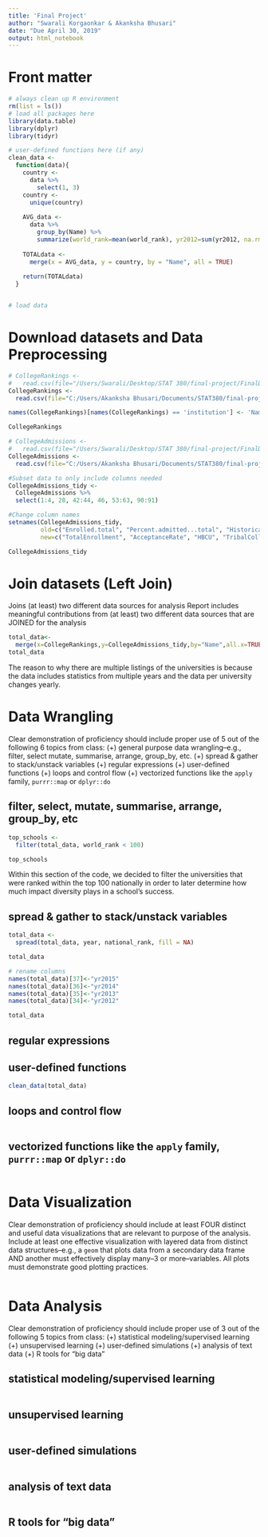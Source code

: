 ```yaml
---
title: 'Final Project'
author: "Swarali Korgaonkar & Akanksha Bhusari"
date: "Due April 30, 2019"
output: html_notebook
---
```


# Front matter

```r
# always clean up R environment
rm(list = ls())
# load all packages here
library(data.table)
library(dplyr)
library(tidyr)

# user-defined functions here (if any)
clean_data <-
  function(data){
    country <-
      data %>%
        select(1, 3)
    country <-
      unique(country)
    
    AVG_data <-
      data %>%
        group_by(Name) %>%
        summarize(world_rank=mean(world_rank), yr2012=sum(yr2012, na.rm = T), yr2013=sum(yr2013, na.rm = T), yr2014=sum(yr2014, na.rm = T), yr2015=sum(yr2015, na.rm = T), quality_of_education=mean(quality_of_education), alumni_employment=mean(alumni_employment), quality_of_faculty=mean(quality_of_faculty), publications=mean(publications), influence=mean(influence), citations=mean(citations), broad_impact=mean(broad_impact), patents=mean(patents), score=mean(score), Applicants.total=mean(Applicants.total), Admissions.total=mean(Admissions.total), TotalEnrollment=mean(TotalEnrollment), AcceptanceRate=mean(AcceptanceRate), TribalCollege=mean(TribalCollege), AreaType.UCL=mean(AreaType.UCL), Enrollment=mean(Enrollment), AmericanIndianAlaska.Pct=mean(AmericanIndianAlaska.Pct), Asian.Pct=mean(Asian.Pct), Black.Pct=mean(Black.Pct), HispanicLatino.Pct=mean(HispanicLatino.Pct), HawaiianPacificIslander.Pct=mean(HawaiianPacificIslander.Pct), White.Pct=mean(White.Pct), TwoMoreRace.Pct=mean(TwoMoreRace.Pct), UnknownEthnicity.Pct=mean(UnknownEthnicity.Pct), NonResidentAlien.Pct=mean(NonResidentAlien.Pct), AsianHawaiianPacificIslander.Pct=mean(AsianHawaiianPacificIslander.Pct), Women.Pct=mean(Women.Pct), FirstUndergradForeign.Num=mean(FirstUndergradForeign.Num), FirstUndergradForeign.Pct=mean(FirstUndergradForeign.Pct))
    
    TOTALdata <-
      merge(x = AVG_data, y = country, by = "Name", all = TRUE)
    
    return(TOTALdata)
  }


# load data
```

# Download datasets and Data Preprocessing 

```r
# CollegeRankings <-
#   read.csv(file="/Users/Swarali/Desktop/STAT 380/final-project/FinalData/world-university-rankings/cwurData.csv", header=TRUE, sep=",")
CollegeRankings <-
  read.csv(file="C:/Users/Akanksha Bhusari/Documents/STAT380/final-project/cwurData.csv", header=TRUE, sep=",")

names(CollegeRankings)[names(CollegeRankings) == 'institution'] <- 'Name'

CollegeRankings

# CollegeAdmissions <- 
#   read.csv(file="/Users/Swarali/Desktop/STAT 380/final-project/FinalData/Data-Table1.csv", header=TRUE, sep=",")
CollegeAdmissions <- 
  read.csv(file="C:/Users/Akanksha Bhusari/Documents/STAT380/final-project/Data-Table 1.csv", header=TRUE, sep=",")

#Subset data to only include columns needed
CollegeAdmissions_tidy <- 
  CollegeAdmissions %>%
  select(1:4, 28, 42:44, 46, 53:63, 90:91)

#Change column names
setnames(CollegeAdmissions_tidy, 
         old=c("Enrolled.total", "Percent.admitted...total", "Historically.Black.College.or.University", "Tribal.college", "Degree.of.urbanization..Urban.centric.locale.", "Total..enrollment", "Percent.of.total.enrollment.that.are.American.Indian.or.Alaska.Native", "Percent.of.total.enrollment.that.are.Asian", "Percent.of.total.enrollment.that.are.Black.or.African.American", "Percent.of.total.enrollment.that.are.Hispanic.Latino", "Percent.of.total.enrollment.that.are.Native.Hawaiian.or.Other.Pacific.Islander", "Percent.of.total.enrollment.that.are.White", "Percent.of.total.enrollment.that.are.two.or.more.races", "Percent.of.total.enrollment.that.are.Race.ethnicity.unknown", "Percent.of.total.enrollment.that.are.Nonresident.Alien", "Percent.of.total.enrollment.that.are.Asian.Native.Hawaiian.Pacific.Islander", "Percent.of.total.enrollment.that.are.women", "Number.of.first.time.undergraduates...foreign.countries", "Percent.of.first.time.undergraduates...foreign.countries"), 
         new=c("TotalEnrollment", "AcceptanceRate", "HBCU", "TribalCollege", "AreaType.UCL", "Enrollment", "AmericanIndianAlaska.Pct", "Asian.Pct", "Black.Pct", "HispanicLatino.Pct", "HawaiianPacificIslander.Pct", "White.Pct", "TwoMoreRace.Pct", "UnknownEthnicity.Pct", "NonResidentAlien.Pct", "AsianHawaiianPacificIslander.Pct", "Women.Pct", "FirstUndergradForeign.Num", "FirstUndergradForeign.Pct")) 

CollegeAdmissions_tidy
```

# Join datasets (Left Join)

Joins (at least) two different data sources for analysis
Report includes meaningful contributions from (at least) two different data sources that are JOINED for the analysis

```r
total_data<-
  merge(x=CollegeRankings,y=CollegeAdmissions_tidy,by="Name",all.x=TRUE)
total_data
```
The reason to why there are multiple listings of the universities is because the data includes statistics from multiple years and the data per university changes yearly.

# Data Wrangling

Clear demonstration of proficiency should include proper use of 5 out of the following 6 topics from class: (+) general purpose data wrangling--e.g., filter, select mutate, summarise, arrange, group_by, etc. (+) spread & gather to stack/unstack variables (+) regular expressions (+) user-defined functions (+) loops and control flow (+) vectorized functions like the `apply` family, `purrr::map` or `dplyr::do`

## filter, select, mutate, summarise, arrange, group_by, etc

```r
top_schools <-
  filter(total_data, world_rank < 100)

top_schools
```
Within this section of the code, we decided to filter the universities that were ranked within the top 100 nationally in order to later determine how much impact diversity plays in a school's success. 

## spread & gather to stack/unstack variables

```r
total_data <-
  spread(total_data, year, national_rank, fill = NA)

total_data
```
```r
# rename columns 
names(total_data)[37]<-"yr2015"
names(total_data)[36]<-"yr2014"
names(total_data)[35]<-"yr2013"
names(total_data)[34]<-"yr2012"

total_data
```

## regular expressions



## user-defined functions

```r

clean_data(total_data)
```


## loops and control flow

```r

```


## vectorized functions like the `apply` family, `purrr::map` or `dplyr::do`

```r

```


# Data Visualization

Clear demonstration of proficiency should include at least FOUR distinct and useful data visualizations that are relevant to purpose of the analysis. Include at least one effective visualization with layered data from distinct data structures--e.g., a `geom` that plots data from a secondary data frame AND another must effectively display many--3 or more--variables. All plots must demonstrate good plotting practices.

```r

```

# Data Analysis
Clear demonstration of proficiency should include proper use of 3 out of the following 5 topics from class: (+) statistical modeling/supervised learning (+) unsupervised learning (+) user-defined simulations (+) analysis of text data (+) R tools for "big data"

## statistical modeling/supervised learning

```r

```

## unsupervised learning

```r

```


## user-defined simulations

```r

```


## analysis of text data

```r

```


## R tools for "big data"

```r

```




